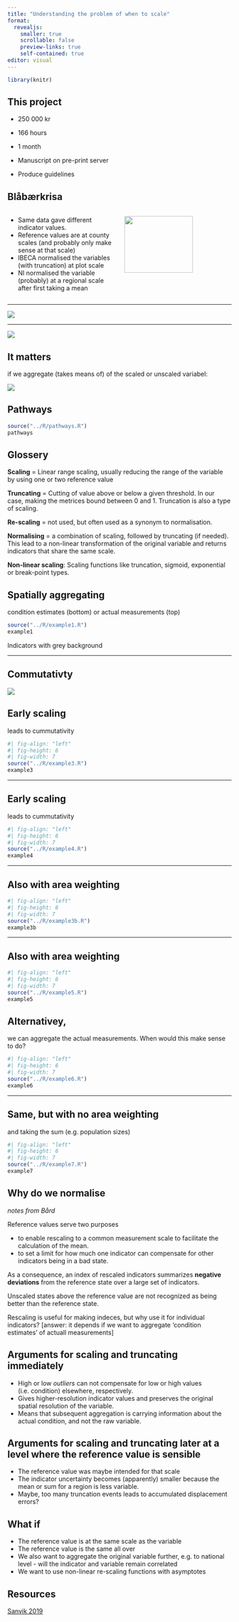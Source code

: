 ```yaml
---
title: "Understanding the problem of when to scale"
format: 
  revealjs:
    smaller: true
    scrollable: false
    preview-links: true
    self-contained: true
editor: visual
---
```


```r
library(knitr)
```

## This project

-   250 000 kr

-   166 hours

-   1 month

-   Manuscript on pre-print server

-   Produce guidelines



## Blåbærkrisa

::: columns
::: {.column width="50%"}
-   Same data gave different indicator values.
-   Reference values are at county scales (and probably only make sense at that scale)
-   IBECA normalised the variables (with truncation) at plot scale
-   NI normalised the variable (probably) at a regional scale after first taking a mean
:::

::: {.column width="50%"}
![](img/billberry.PNG){width="80%"}
:::
:::

------------------------------------------------------------------------

![](img/billberry_graph.PNG)

------------------------------------------------------------------------

![](img/billberry_ibeca.PNG)

## It matters

if we aggregate (takes means of) of the scaled or unscaled variabel:

![](img/ASPT.png)

## Pathways

```r
source("../R/pathways.R")
pathways
```

## Glossery

**Scaling** = Linear range scaling, usually reducing the range of the variable by using one or two reference value

**Truncating** = Cutting of value above or below a given threshold. In our case, making the metrices bound between 0 and 1. Truncation is also a type of scaling.

**Re-scaling** = not used, but often used as a synonym to normalisation.

**Normalising** = a combination of scaling, followed by truncating (if needed). This lead to a non-linear transformation of the original variable and returns indicators that share the same scale.

**Non-linear scaling**: Scaling functions like truncation, sigmoid, exponential or break-point types.




## Spatially aggregating

condition estimates (bottom) or actual measurements (top)

```r
source("../R/example1.R")
example1
```

::: aside
Indicators with grey background
:::

------------------------------------------------------------------------

## Commutativty

![](img/commutativity.PNG)

## Early scaling

leads to cummutativity

```r
#| fig-align: "left"
#| fig-height: 6
#| fig-width: 7
source("../R/example3.R")
example3
```

------------------------------------------------------------------------

## Early scaling

leads to cummutativity

```r
#| fig-align: "left"
#| fig-height: 6
#| fig-width: 7
source("../R/example4.R")
example4
```

------------------------------------------------------------------------

## Also with area weighting

```r
#| fig-align: "left"
#| fig-height: 6
#| fig-width: 7
source("../R/example3b.R")
example3b
```

------------------------------------------------------------------------

## Also with area weighting

```r
#| fig-align: "left"
#| fig-height: 6
#| fig-width: 7
source("../R/example5.R")
example5
```


## Alternativey,

we can aggregate the actual measurements. When would this make sense to do?

```r
#| fig-align: "left"
#| fig-height: 6
#| fig-width: 7
source("../R/example6.R")
example6
```

------------------------------------------------------------------------

## Same, but with no area weighting 
and taking the sum (e.g. population sizes)

```r
#| fig-align: "left"
#| fig-height: 6
#| fig-width: 7
source("../R/example7.R")
example7
```


## Why do we normalise

*notes from Bård*

Reference values serve two purposes

-   to enable rescaling to a common measurement scale to facilitate the calculation of the mean.
-   to set a limit for how much one indicator can compensate for other indicators being in a bad state.

As a consequence, an index of rescaled indicators summarizes **negative deviations** from the reference state over a large set of indicators.

Unscaled states above the reference value are not recognized as being better than the reference state.

Rescaling is useful for making indeces, but why use it for individual indicators? \[answer: it depends if we want to aggregate 'condition estimates' of actuall measurements\]


## Arguments for scaling and truncating immediately

-   High or low *outliers* can not compensate for low or high values (i.e. condition) elsewhere, respectively.
-   Gives higher-resolution indicator values and preserves the original spatial resolution of the variable.
-   Means that subsequent aggregation is carrying information about the actual condition, and not the raw variable.

## Arguments for scaling and truncating later at a level where the reference value is sensible

-   The reference value was maybe intended for that scale
-   The indicator uncertainty becomes (apparently) smaller because the mean or sum for a region is less variable.
-   Maybe, too many truncation events leads to accumulated displacement errors?

## What if

-   The reference value is at the same scale as the variable
-   The reference value is the same all over
-   We also want to aggregate the original variable further, e.g. to national level - will the indicator and variable remain correlated
-   We want to use non-linear re-scaling functions with asymptotes  

## Resources

[Sanvik 2019](https://brage.nina.no/nina-xmlui/handle/11250/2631056)

